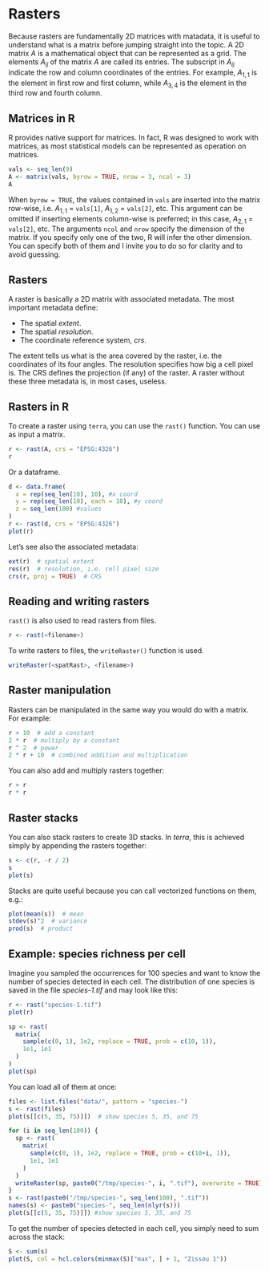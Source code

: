 # Rasters
Because rasters are fundamentally 2D matrices with matadata, it is useful to understand what is a matrix before jumping straight into the topic.
A 2D matrix $A$ is a mathematical object that can be represented as a grid.
The elements $A_{ij}$ of the matrix $A$ are called its entries.
The subscript in $A_{ij}$ indicate the row and column coordinates of the entries.
For example, $A_{1,1}$ is the element in first row and first column, while $A_{3,4}$ is the element in the third row and fourth column.

## Matrices in R
R provides native support for matrices.
In fact, R was designed to work with matrices, as most statistical models can be represented as operation on matrices.

```r
vals <- seq_len(9)
A <- matrix(vals, byrow = TRUE, nrow = 3, ncol = 3)
A
```

When `byrow = TRUE`, the values contained in `vals` are inserted into the matrix row-wise, i.e. $A_{1,1}$ = `vals[1]`, $A_{1,2}$ = `vals[2]`, etc.
This argument can be omitted if inserting elements column-wise is preferred; in this case, $A_{2,1}$ = `vals[2]`, etc.
The arguments `ncol` and `nrow` specify the dimension of the matrix.
If you specify only one of the two, R will infer the other dimension.
You can specify both of them and I invite you to do so for clarity and to avoid guessing.

## Rasters
A raster is basically a 2D matrix with associated metadata.
The most important metadata define:

  - The spatial _extent_.
  - The spatial _resolution_. 
  - The coordinate reference system, _crs_.

The extent tells us what is the area covered by the raster, i.e. the coordinates of its four angles.
The resolution specifies how big a cell pixel is.
The CRS defines the projection (if any) of the raster.
A raster without these three metadata is, in most cases, useless.

## Rasters in R
To create a raster using `terra`, you can use the `rast()` function.
You can use as input a matrix.

```r
r <- rast(A, crs = "EPSG:4326")
r
```

Or a dataframe.

```r
d <- data.frame(
  x = rep(seq_len(10), 10), #x coord
  y = rep(seq_len(10), each = 10), #y coord
  z = seq_len(100) #values
)
r <- rast(d, crs = "EPSG:4326")
plot(r)
```

Let's see also the associated metadata:

```r
ext(r)  # spatial extent
res(r)  # resolution, i.e. cell pixel size
crs(r, proj = TRUE)  # CRS
```

## Reading and writing rasters

`rast()` is also used to read rasters from files.

```r
r <- rast(<filename>)
```

To write rasters to files, the `writeRaster()` function is used.

```r
writeRaster(<spatRast>, <filename>)
```

<!-- The `overwrite` and `datatype` arguments are optional, but I strongly recommend you to always include them.
`overwrite = TRUE` simply make sure that, if the raster already exists on disk, it is overwritten.
_terra_, by defaults, throw an error if the file exists and `overwrite = FALSE`, which can be annoying when working on servers.
`datatype` specifies the numeric type of the matrix elements.
Available types are _signed_ and _unsigned_ _integer_ and _float_.
You also have to specify the number of bytes to use for each entry.
Available dataype choices are:

  - INT1U, unsigned integer of 1 byte: $\in [0, 2^8]$.
  - INT2U, unsigned integer of 2 bytes: $\in [0, 2^{16}]$.
  - INT2S, signed integer of 2 bytes: $\in [-2^8 + 1, 2^8]$. 
  - INT4U, unsigned integer of 4 bytes: $\in [0, 2^{32}]$. 
  - INT4S, signed integer of 4 bytes: $\in [-2^{16} + 1, 2^{16}]$. 
  - FLT4S, signed floating point (real) number of 4 bytes: $\in [1.2 \cdot 10^{-38}, 3.4 \cdot 10^{38}]$
  - FLT8S, signed floating point (real) number of 8 bytes: $\in [2.3 \cdot 10^{-308}, 1.7 \cdot 10^{308}]$
  
You can actually store numbers also outside the range of the numeric types, but this will come to the cost of precision, so you should try to avoid going outside ranges.
This does not mean that you should always save files as _FLT8S_, as this will require more disk space and slow down writing/reading operations.
For example, if you want to store the elevation at global scale with a precision of one meter, _INT2U_ is the optimal choice, as it is the smallest type that can store the information.
 -->

## Raster manipulation
Rasters can be manipulated in the same way you would do with a matrix.
For example:

```r
r + 10  # add a constant
2 * r  # multiply by a constant
r ^ 2  # power
2 * r + 10  # combined addition and multiplication
```
You can also add and multiply rasters together:
```r
r + r
r * r
```

## Raster stacks
You can also stack rasters to create 3D stacks.
In _terra_, this is achieved simply by appending the rasters together:
```r
s <- c(r, -r / 2)
s
plot(s)
```

Stacks are quite useful because you can call vectorized functions on them, e.g.:
```r
plot(mean(s))  # mean
stdev(s)^2  # variance
prod(s)  # product
```

## Example: species richness per cell

Imagine you sampled the occurrences for 100 species and want to know the number of species detected in each cell.
The distribution of one species is saved in the file _species-1.tif_ and may look like this:
```r
r <- rast("species-1.tif")
plot(r)
```

```r
sp <- rast(
  matrix(
    sample(c(0, 1), 1e2, replace = TRUE, prob = c(10, 1)),
    1e1, 1e1
  )
)
plot(sp)
```


You can load all of them at once:
```r
files <- list.files("data/", pattern = "species-")
s <- rast(files)
plot(s[[c(5, 35, 75)]])  # show species 5, 35, and 75
```

```r
for (i in seq_len(100)) {
  sp <- rast(
    matrix(
      sample(c(0, 1), 1e2, replace = TRUE, prob = c(10+i, 1)),
      1e1, 1e1
    )
  )
  writeRaster(sp, paste0("/tmp/species-", i, ".tif"), overwrite = TRUE)
}
s <- rast(paste0("/tmp/species-", seq_len(100), ".tif"))
names(s) <- paste0("species-", seq_len(nlyr(s)))
plot(s[[c(5, 35, 75)]]) #show species 5, 35, and 75
```

To get the number of species detected in each cell, you simply need to sum across the stack:

```r
S <- sum(s)
plot(S, col = hcl.colors(minmax(S)["max", ] + 1, "Zissou 1"))
```
